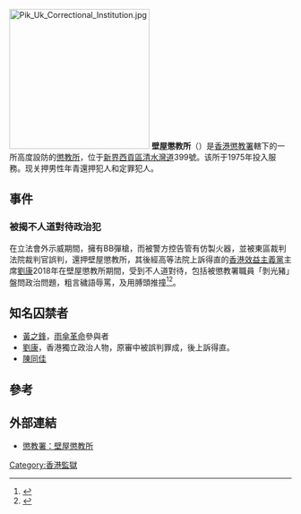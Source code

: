 {{distinguish|壁屋監獄}}
[[File:Pik_Uk_Correctional_Institution.jpg|250px]]
'''壁屋懲教所'''（{{lang-en|Pik Uk Correctional Institution}}）是[[香港|香港]][[懲教署|懲教署]]轄下的一所高度設防的[[懲教所|懲教所]]，位于[[新界|新界]][[西貢區|西貢區]][[清水灣道|清水灣道]]399號。该所于1975年投入服務。现关押男性年青還押犯人和定罪犯人。
==事件==
===被揭不人道對待政治犯===
在立法會外示威期間，擁有BB彈槍，而被警方控告管有仿製火器，並被東區裁判法院裁判官誤判，還押壁屋懲教所，其後經高等法院上訴得直的[[香港效益主義黨|香港效益主義黨]]主席[[劉康_(香港)|劉康]]2018年在壁屋懲教所期間，受到不人道對待，包括被懲教署職員「剝光豬」盤問政治問題，粗言穢語辱罵，及用膊頭推撞<ref name = "ss1">{{cite_news|url= http://www.metroradio.com.hk/news/live.aspx?NewsId=20191009171812|title=劉康考慮最快在本月入稟向懲教署索償 |work=[[新城廣播有限公司|新城廣播有限公司]]|date=2019-10-09|accessdate=2019-10-10}}</ref><ref name = "hk01kt">{{cite_news|url=https://www.hk01.com/%E7%A4%BE%E6%9C%83%E6%96%B0%E8%81%9E/384067/%E5%85%AC%E5%A4%A7%E5%AD%B8%E7%94%9F%E5%8A%89%E5%BA%B7%E6%96%A5%E7%A8%B1%E9%81%AD%E6%87%B2%E6%95%99%E4%BA%BA%E5%93%A1%E8%BE%B1%E7%BD%B5%E8%BF%AB%E5%AE%B3-%E5%90%91%E7%BD%B2%E9%95%B7%E7%B4%A2%E5%84%9F|title=公大學生劉康斥稱遭懲教人員辱罵迫害　向署長索償 |work=[[香港01|香港01]]|date=2019-10-09|accessdate=2019-10-10|archive-date=2020-08-03|archive-url=https://web.archive.org/web/20200803152708/https://www.hk01.com/%E7%A4%BE%E6%9C%83%E6%96%B0%E8%81%9E/384067/%E5%85%AC%E5%A4%A7%E5%AD%B8%E7%94%9F%E5%8A%89%E5%BA%B7%E6%96%A5%E7%A8%B1%E9%81%AD%E6%87%B2%E6%95%99%E4%BA%BA%E5%93%A1%E8%BE%B1%E7%BD%B5%E8%BF%AB%E5%AE%B3-%E5%90%91%E7%BD%B2%E9%95%B7%E7%B4%A2%E5%84%9F|dead-url=no}}</ref>。
==知名囚禁者==
*[[黃之鋒|黃之鋒]]，[[雨傘革命|雨傘革命]]參與者
*[[劉康_(香港)|劉康]]，香港獨立政治人物，原審中被誤判罪成，後上訴得直。
*[[陳同佳|陳同佳]]

==參考==
{{reflist}}

==外部連結==
* [http://www.csd.gov.hk/tc_chi/facility/facility_ind/ins_nt_puci.html 懲教署：壁屋懲教所] {{Wayback|url=http://www.csd.gov.hk/tc_chi/facility/facility_ind/ins_nt_puci.html |date=20210213062120 }}
{{香港懲教設施}}
[[Category:香港監獄|Category:香港監獄]]
